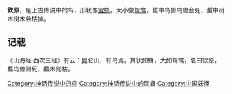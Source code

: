 '''欽原'''，是上古传说中的鸟，形状像[[蜜蜂|蜜蜂]]，大小像[[鸳鸯|鸳鸯]]，蜇中鸟兽鸟兽会死，蜇中树木树木会枯掉。

==记载==
《山海经·西次三经》有云：昆仑山，有鸟焉，其状如蜂，大如鸳鸯，名曰钦原，蠚鸟兽则死，蠚木则枯。 

[[Category:神话传说中的鸟|Category:神话传说中的鸟]]
[[Category:神话传说中的昆蟲|Category:神话传说中的昆蟲]]
[[Category:中国妖怪|Category:中国妖怪]]